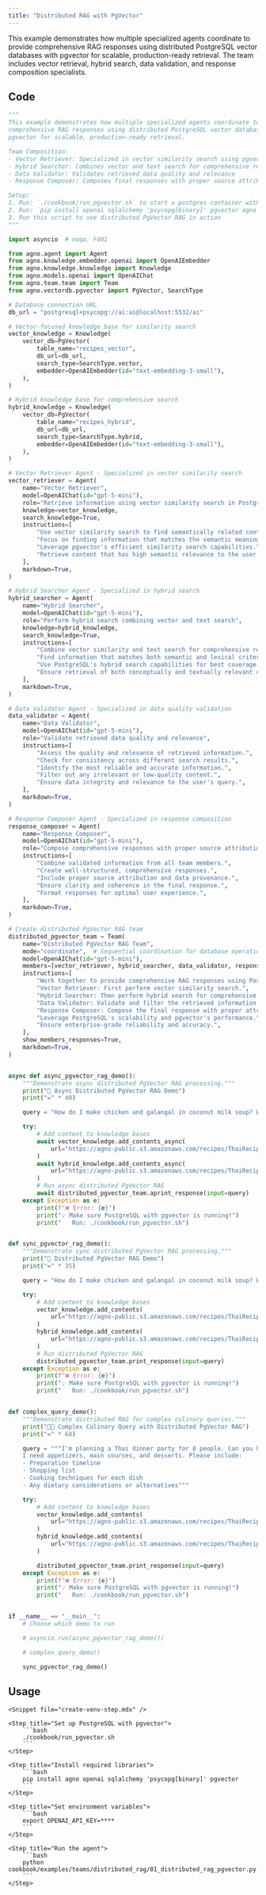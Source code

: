 ```yaml
---
title: "Distributed RAG with PgVector"
---
```


This example demonstrates how multiple specialized agents coordinate to provide comprehensive RAG responses using distributed PostgreSQL vector databases with pgvector for scalable, production-ready retrieval. The team includes vector retrieval, hybrid search, data validation, and response composition specialists.

## Code

```python cookbook/examples/teams/distributed_rag/01_distributed_rag_pgvector.py
"""
This example demonstrates how multiple specialized agents coordinate to provide
comprehensive RAG responses using distributed PostgreSQL vector databases with
pgvector for scalable, production-ready retrieval.

Team Composition:
- Vector Retriever: Specialized in vector similarity search using pgvector
- Hybrid Searcher: Combines vector and text search for comprehensive results
- Data Validator: Validates retrieved data quality and relevance
- Response Composer: Composes final responses with proper source attribution

Setup:
1. Run: `./cookbook/run_pgvector.sh` to start a postgres container with pgvector
2. Run: `pip install openai sqlalchemy 'psycopg[binary]' pgvector agno`
3. Run this script to see distributed PgVector RAG in action
"""

import asyncio  # noqa: F401

from agno.agent import Agent
from agno.knowledge.embedder.openai import OpenAIEmbedder
from agno.knowledge.knowledge import Knowledge
from agno.models.openai import OpenAIChat
from agno.team.team import Team
from agno.vectordb.pgvector import PgVector, SearchType

# Database connection URL
db_url = "postgresql+psycopg://ai:ai@localhost:5532/ai"

# Vector-focused knowledge base for similarity search
vector_knowledge = Knowledge(
    vector_db=PgVector(
        table_name="recipes_vector",
        db_url=db_url,
        search_type=SearchType.vector,
        embedder=OpenAIEmbedder(id="text-embedding-3-small"),
    ),
)

# Hybrid knowledge base for comprehensive search
hybrid_knowledge = Knowledge(
    vector_db=PgVector(
        table_name="recipes_hybrid",
        db_url=db_url,
        search_type=SearchType.hybrid,
        embedder=OpenAIEmbedder(id="text-embedding-3-small"),
    ),
)

# Vector Retriever Agent - Specialized in vector similarity search
vector_retriever = Agent(
    name="Vector Retriever",
    model=OpenAIChat(id="gpt-5-mini"),
    role="Retrieve information using vector similarity search in PostgreSQL",
    knowledge=vector_knowledge,
    search_knowledge=True,
    instructions=[
        "Use vector similarity search to find semantically related content.",
        "Focus on finding information that matches the semantic meaning of queries.",
        "Leverage pgvector's efficient similarity search capabilities.",
        "Retrieve content that has high semantic relevance to the user's query.",
    ],
    markdown=True,
)

# Hybrid Searcher Agent - Specialized in hybrid search
hybrid_searcher = Agent(
    name="Hybrid Searcher",
    model=OpenAIChat(id="gpt-5-mini"),
    role="Perform hybrid search combining vector and text search",
    knowledge=hybrid_knowledge,
    search_knowledge=True,
    instructions=[
        "Combine vector similarity and text search for comprehensive results.",
        "Find information that matches both semantic and lexical criteria.",
        "Use PostgreSQL's hybrid search capabilities for best coverage.",
        "Ensure retrieval of both conceptually and textually relevant content.",
    ],
    markdown=True,
)

# Data Validator Agent - Specialized in data quality validation
data_validator = Agent(
    name="Data Validator",
    model=OpenAIChat(id="gpt-5-mini"),
    role="Validate retrieved data quality and relevance",
    instructions=[
        "Assess the quality and relevance of retrieved information.",
        "Check for consistency across different search results.",
        "Identify the most reliable and accurate information.",
        "Filter out any irrelevant or low-quality content.",
        "Ensure data integrity and relevance to the user's query.",
    ],
    markdown=True,
)

# Response Composer Agent - Specialized in response composition
response_composer = Agent(
    name="Response Composer",
    model=OpenAIChat(id="gpt-5-mini"),
    role="Compose comprehensive responses with proper source attribution",
    instructions=[
        "Combine validated information from all team members.",
        "Create well-structured, comprehensive responses.",
        "Include proper source attribution and data provenance.",
        "Ensure clarity and coherence in the final response.",
        "Format responses for optimal user experience.",
    ],
    markdown=True,
)

# Create distributed PgVector RAG team
distributed_pgvector_team = Team(
    name="Distributed PgVector RAG Team",
    mode="coordinate",  # Sequential coordination for database operations
    model=OpenAIChat(id="gpt-5-mini"),
    members=[vector_retriever, hybrid_searcher, data_validator, response_composer],
    instructions=[
        "Work together to provide comprehensive RAG responses using PostgreSQL pgvector.",
        "Vector Retriever: First perform vector similarity search.",
        "Hybrid Searcher: Then perform hybrid search for comprehensive coverage.",
        "Data Validator: Validate and filter the retrieved information quality.",
        "Response Composer: Compose the final response with proper attribution.",
        "Leverage PostgreSQL's scalability and pgvector's performance.",
        "Ensure enterprise-grade reliability and accuracy.",
    ],
    show_members_responses=True,
    markdown=True,
)


async def async_pgvector_rag_demo():
    """Demonstrate async distributed PgVector RAG processing."""
    print("🐘 Async Distributed PgVector RAG Demo")
    print("=" * 40)

    query = "How do I make chicken and galangal in coconut milk soup? What are the key ingredients and techniques?"

    try:
        # Add content to knowledge bases
        await vector_knowledge.add_contents_async(
            url="https://agno-public.s3.amazonaws.com/recipes/ThaiRecipes.pdf"
        )
        await hybrid_knowledge.add_contents_async(
            url="https://agno-public.s3.amazonaws.com/recipes/ThaiRecipes.pdf"
        )
        # Run async distributed PgVector RAG
        await distributed_pgvector_team.aprint_response(input=query)
    except Exception as e:
        print(f"❌ Error: {e}")
        print("💡 Make sure PostgreSQL with pgvector is running!")
        print("   Run: ./cookbook/run_pgvector.sh")


def sync_pgvector_rag_demo():
    """Demonstrate sync distributed PgVector RAG processing."""
    print("🐘 Distributed PgVector RAG Demo")
    print("=" * 35)

    query = "How do I make chicken and galangal in coconut milk soup? What are the key ingredients and techniques?"

    try:
        # Add content to knowledge bases
        vector_knowledge.add_contents(
            url="https://agno-public.s3.amazonaws.com/recipes/ThaiRecipes.pdf"
        )
        hybrid_knowledge.add_contents(
            url="https://agno-public.s3.amazonaws.com/recipes/ThaiRecipes.pdf"
        )
        # Run distributed PgVector RAG
        distributed_pgvector_team.print_response(input=query)
    except Exception as e:
        print(f"❌ Error: {e}")
        print("💡 Make sure PostgreSQL with pgvector is running!")
        print("   Run: ./cookbook/run_pgvector.sh")


def complex_query_demo():
    """Demonstrate distributed RAG for complex culinary queries."""
    print("👨‍🍳 Complex Culinary Query with Distributed PgVector RAG")
    print("=" * 60)

    query = """I'm planning a Thai dinner party for 8 people. Can you help me plan a complete menu?
    I need appetizers, main courses, and desserts. Please include:
    - Preparation timeline
    - Shopping list
    - Cooking techniques for each dish
    - Any dietary considerations or alternatives"""

    try:
        # Add content to knowledge bases
        vector_knowledge.add_contents(
            url="https://agno-public.s3.amazonaws.com/recipes/ThaiRecipes.pdf"
        )
        hybrid_knowledge.add_contents(
            url="https://agno-public.s3.amazonaws.com/recipes/ThaiRecipes.pdf"
        )

        distributed_pgvector_team.print_response(input=query)
    except Exception as e:
        print(f"❌ Error: {e}")
        print("💡 Make sure PostgreSQL with pgvector is running!")
        print("   Run: ./cookbook/run_pgvector.sh")


if __name__ == "__main__":
    # Choose which demo to run

    # asyncio.run(async_pgvector_rag_demo())

    # complex_query_demo()

    sync_pgvector_rag_demo()
```

## Usage

<Steps>

    <Snippet file="create-venv-step.mdx" />

    <Step title="Set up PostgreSQL with pgvector">
        ```bash
        ./cookbook/run_pgvector.sh
        ```
    </Step>

    <Step title="Install required libraries">
        ```bash
        pip install agno openai sqlalchemy 'psycopg[binary]' pgvector
        ```
    </Step>

    <Step title="Set environment variables">
        ```bash
        export OPENAI_API_KEY=****
        ```
    </Step>

    <Step title="Run the agent">
        ```bash
        python cookbook/examples/teams/distributed_rag/01_distributed_rag_pgvector.py
        ```
    </Step>

</Steps>